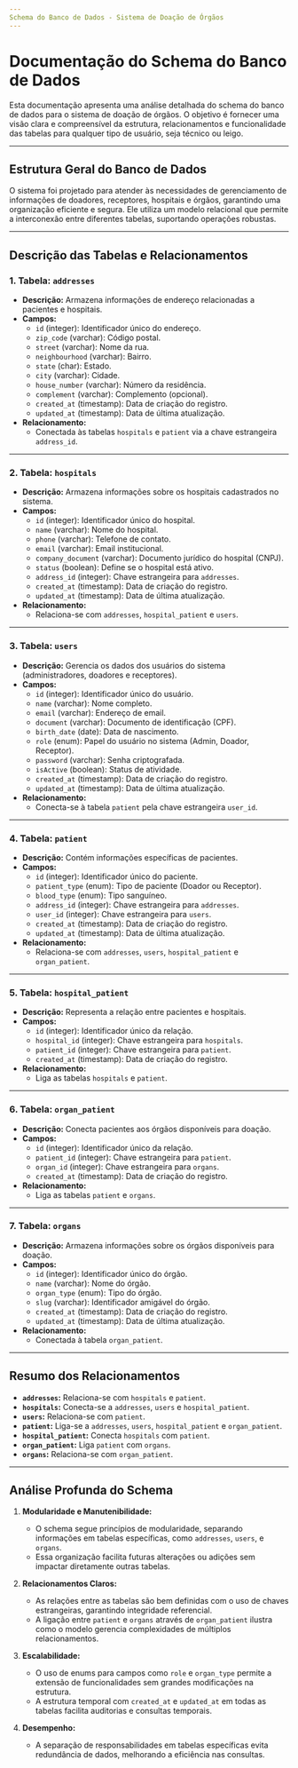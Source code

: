 ```yaml
---
Schema do Banco de Dados - Sistema de Doação de Órgãos
---
```


# Documentação do Schema do Banco de Dados

Esta documentação apresenta uma análise detalhada do schema do banco de dados para o sistema de doação de órgãos. O objetivo é fornecer uma visão clara e compreensível da estrutura, relacionamentos e funcionalidade das tabelas para qualquer tipo de usuário, seja técnico ou leigo.

---

## Estrutura Geral do Banco de Dados

O sistema foi projetado para atender às necessidades de gerenciamento de informações de doadores, receptores, hospitais e órgãos, garantindo uma organização eficiente e segura. Ele utiliza um modelo relacional que permite a interconexão entre diferentes tabelas, suportando operações robustas.

---

## Descrição das Tabelas e Relacionamentos

### 1. **Tabela: `addresses`**
   - **Descrição:** Armazena informações de endereço relacionadas a pacientes e hospitais.
   - **Campos:**
     - `id` (integer): Identificador único do endereço.
     - `zip_code` (varchar): Código postal.
     - `street` (varchar): Nome da rua.
     - `neighbourhood` (varchar): Bairro.
     - `state` (char): Estado.
     - `city` (varchar): Cidade.
     - `house_number` (varchar): Número da residência.
     - `complement` (varchar): Complemento (opcional).
     - `created_at` (timestamp): Data de criação do registro.
     - `updated_at` (timestamp): Data de última atualização.
   - **Relacionamento:** 
     - Conectada às tabelas `hospitals` e `patient` via a chave estrangeira `address_id`.

---

### 2. **Tabela: `hospitals`**
   - **Descrição:** Armazena informações sobre os hospitais cadastrados no sistema.
   - **Campos:**
     - `id` (integer): Identificador único do hospital.
     - `name` (varchar): Nome do hospital.
     - `phone` (varchar): Telefone de contato.
     - `email` (varchar): Email institucional.
     - `company_document` (varchar): Documento jurídico do hospital (CNPJ).
     - `status` (boolean): Define se o hospital está ativo.
     - `address_id` (integer): Chave estrangeira para `addresses`.
     - `created_at` (timestamp): Data de criação do registro.
     - `updated_at` (timestamp): Data de última atualização.
   - **Relacionamento:**
     - Relaciona-se com `addresses`, `hospital_patient` e `users`.

---

### 3. **Tabela: `users`**
   - **Descrição:** Gerencia os dados dos usuários do sistema (administradores, doadores e receptores).
   - **Campos:**
     - `id` (integer): Identificador único do usuário.
     - `name` (varchar): Nome completo.
     - `email` (varchar): Endereço de email.
     - `document` (varchar): Documento de identificação (CPF).
     - `birth_date` (date): Data de nascimento.
     - `role` (enum): Papel do usuário no sistema (Admin, Doador, Receptor).
     - `password` (varchar): Senha criptografada.
     - `isActive` (boolean): Status de atividade.
     - `created_at` (timestamp): Data de criação do registro.
     - `updated_at` (timestamp): Data de última atualização.
   - **Relacionamento:**
     - Conecta-se à tabela `patient` pela chave estrangeira `user_id`.

---

### 4. **Tabela: `patient`**
   - **Descrição:** Contém informações específicas de pacientes.
   - **Campos:**
     - `id` (integer): Identificador único do paciente.
     - `patient_type` (enum): Tipo de paciente (Doador ou Receptor).
     - `blood_type` (enum): Tipo sanguíneo.
     - `address_id` (integer): Chave estrangeira para `addresses`.
     - `user_id` (integer): Chave estrangeira para `users`.
     - `created_at` (timestamp): Data de criação do registro.
     - `updated_at` (timestamp): Data de última atualização.
   - **Relacionamento:**
     - Relaciona-se com `addresses`, `users`, `hospital_patient` e `organ_patient`.

---

### 5. **Tabela: `hospital_patient`**
   - **Descrição:** Representa a relação entre pacientes e hospitais.
   - **Campos:**
     - `id` (integer): Identificador único da relação.
     - `hospital_id` (integer): Chave estrangeira para `hospitals`.
     - `patient_id` (integer): Chave estrangeira para `patient`.
     - `created_at` (timestamp): Data de criação do registro.
   - **Relacionamento:**
     - Liga as tabelas `hospitals` e `patient`.

---

### 6. **Tabela: `organ_patient`**
   - **Descrição:** Conecta pacientes aos órgãos disponíveis para doação.
   - **Campos:**
     - `id` (integer): Identificador único da relação.
     - `patient_id` (integer): Chave estrangeira para `patient`.
     - `organ_id` (integer): Chave estrangeira para `organs`.
     - `created_at` (timestamp): Data de criação do registro.
   - **Relacionamento:**
     - Liga as tabelas `patient` e `organs`.

---

### 7. **Tabela: `organs`**
   - **Descrição:** Armazena informações sobre os órgãos disponíveis para doação.
   - **Campos:**
     - `id` (integer): Identificador único do órgão.
     - `name` (varchar): Nome do órgão.
     - `organ_type` (enum): Tipo do órgão.
     - `slug` (varchar): Identificador amigável do órgão.
     - `created_at` (timestamp): Data de criação do registro.
     - `updated_at` (timestamp): Data de última atualização.
   - **Relacionamento:**
     - Conectada à tabela `organ_patient`.

---

## Resumo dos Relacionamentos

- **`addresses`:** Relaciona-se com `hospitals` e `patient`.
- **`hospitals`:** Conecta-se a `addresses`, `users` e `hospital_patient`.
- **`users`:** Relaciona-se com `patient`.
- **`patient`:** Liga-se a `addresses`, `users`, `hospital_patient` e `organ_patient`.
- **`hospital_patient`:** Conecta `hospitals` com `patient`.
- **`organ_patient`:** Liga `patient` com `organs`.
- **`organs`:** Relaciona-se com `organ_patient`.

---

## Análise Profunda do Schema

1. **Modularidade e Manutenibilidade:**
   - O schema segue princípios de modularidade, separando informações em tabelas específicas, como `addresses`, `users`, e `organs`.
   - Essa organização facilita futuras alterações ou adições sem impactar diretamente outras tabelas.

2. **Relacionamentos Claros:**
   - As relações entre as tabelas são bem definidas com o uso de chaves estrangeiras, garantindo integridade referencial.
   - A ligação entre `patient` e `organs` através de `organ_patient` ilustra como o modelo gerencia complexidades de múltiplos relacionamentos.

3. **Escalabilidade:**
   - O uso de enums para campos como `role` e `organ_type` permite a extensão de funcionalidades sem grandes modificações na estrutura.
   - A estrutura temporal com `created_at` e `updated_at` em todas as tabelas facilita auditorias e consultas temporais.

4. **Desempenho:**
   - A separação de responsabilidades em tabelas específicas evita redundância de dados, melhorando a eficiência nas consultas.
